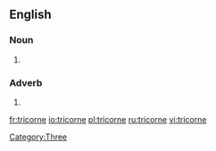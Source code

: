 ==English==

===Noun===
{{infl|en|noun}}

# {{alternative spelling of|tricorn}}

===Adverb===
{{infl|en|adverb}}

# {{alternative spelling of|tricorn}}

[[Category:Three]]

[[fr:tricorne]]
[[io:tricorne]]
[[pl:tricorne]]
[[ru:tricorne]]
[[vi:tricorne]]